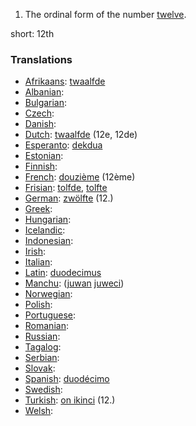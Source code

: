 # The ordinal form of the number [[twelve]].

short: 12th

===Translations===

* [[Afrikaans]]: [[twaalfde]]
* [[Albanian]]: [[]]
* [[Bulgarian]]: [[]]
* [[Czech]]: [[]]
* [[Danish]]: [[]]
* [[Dutch]]: [[twaalfde]] (12e, 12de)
* [[Esperanto]]: [[dekdua]]
* [[Estonian]]: [[]]
* [[Finnish]]: [[]]
* [[French]]: [[douzième]] (12ème)
* [[Frisian]]: [[tolfde]], [[tolfte]]
* [[German]]: [[zwölfte]] (12.)
* [[Greek]]: [[]]
* [[Hungarian]]: [[]]
* [[Icelandic]]: [[]]
* [[Indonesian]]: [[]]
* [[Irish]]: [[]]
* [[Italian]]: [[]]
* [[Latin]]: [[duodecimus]]
* [[Manchu]]: ([[juwan]] [[juweci]])
* [[Norwegian]]: [[]]
* [[Polish]]: [[]]
* [[Portuguese]]: [[]]
* [[Romanian]]: [[]]
* [[Russian]]: [[]]
* [[Tagalog]]: [[]]
* [[Serbian]]: [[]]
* [[Slovak]]: [[]]
* [[Spanish]]: [[duodécimo]]
* [[Swedish]]: [[]]
* [[Turkish]]: [[on ikinci]] (12.)
* [[Welsh]]: [[]]